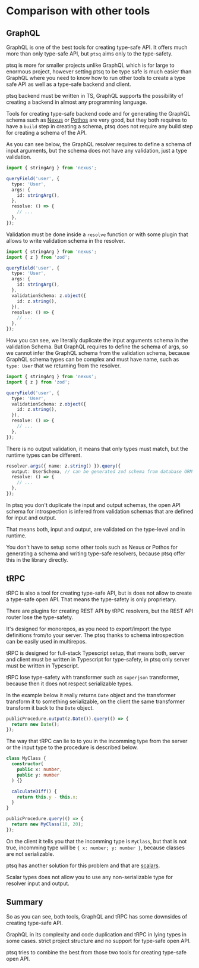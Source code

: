 # Comparison with other tools

## GraphQL

GraphQL is one of the best tools for creating type-safe API. It offers much more than only type-safe API, but `ptsq` aims only to the type-safety.

ptsq is more for smaller projects unlike GraphQL which is for large to enormous project, however setting ptsq to be type safe is much easier than GraphQL where you need to know how to run other tools to create a type safe API as well as a type-safe backend and client.

ptsq backend must be written in TS, GraphQL supports the possibility of creating a backend in almost any programming language.

Tools for creating type-safe backend code and for generating the GraphQL schema such as [Nexus](https://nexusjs.org/) or [Pothos](https://pothos-graphql.dev/) are very good, but they both requires to have a `build` step in creating a schema, ptsq does not require any build step for creating a schema of the API.

As you can see below, the GraphQL resolver requires to define a schema of input arguments, but the schema does not have any validation, just a type validation.

```ts title="Nexus query resolver"
import { stringArg } from 'nexus';

queryField('user', {
  type: 'User',
  args: {
    id: stringArg(),
  },
  resolve: () => {
    // ...
  },
});
```

Validation must be done inside a `resolve` function or with some plugin that allows to write validation schema in the resolver.

```ts title="Duplicated input schema in args and validation"
import { stringArg } from 'nexus';
import { z } from 'zod';

queryField('user', {
  type: 'User',
  args: {
    id: stringArg(),
  },
  validationSchema: z.object({
    id: z.string(),
  }),
  resolve: () => {
    // ...
  },
});
```

How you can see, we literally duplicate the input arguments schema in the validation Schema. But GraphQL requires to define the schema of args, so we cannot infer the GraphQL schema from the validation schema, because GraphQL schema types can be complex and must have name, such as `type: User` that we returning from the resolver.

```ts title="Cannot do this for infer the args GraphQL types from the schema"
import { stringArg } from 'nexus';
import { z } from 'zod';

queryField('user', {
  type: 'User',
  validationSchema: z.object({
    id: z.string(),
  }),
  resolve: () => {
    // ...
  },
});
```

There is no output validation, it means that only types must match, but the runtime types can be different.

```ts title="ptsq query resolver"
resolver.args({ name: z.string() }).query({
  output: UserSchema, // can be generated zod schema from database ORM like Prisma
  resolve: () => {
    // ...
  },
});
```

In ptsq you don't duplicate the input and output schemas, the open API schema for introspection is infered from validation schemas that are defined for input and output.

That means both, input and output, are validated on the type-level and in runtime.

You don't have to setup some other tools such as Nexus or Pothos for generating a schema and writing type-safe resolvers, because ptsq offer this in the library directly.

## tRPC

tRPC is also a tool for creating type-safe API, but is does not allow to create a type-safe open API. That means the type-safety is only proprietary.

There are plugins for creating REST API by tRPC resolvers, but the REST API router lose the type-safety.

It's designed for monorepos, as you need to export/import the type definitions from/to your server. The ptsq thanks to schema introspection can be easily used in multirepos.

tRPC is designed for full-stack Typescript setup, that means both, server and client must be written in Typescript for type-safety, in ptsq only server must be written in Typescript.

tRPC lose type-safety with transformer such as `superjson` transformer, because then it does not respect serializable types.

In the example below it really returns `Date` object and the transformer transform it to something serializable, on the client the same transformer transform it back to the `Date` object.

```ts "tRPC query procedure that returns Date"
publicProcedure.output(z.Date()).query(() => {
  return new Date();
});
```

The way that tRPC can lie to to you in the incomming type from the server or the input type to the procedure is described below.

```ts "tRPC query procedure that returns Date"
class MyClass {
  constructor(
    public x: number,
    public y: number
  ) {}

  calculateDiff() {
    return this.y - this.x;
  }
}

publicProcedure.query(() => {
  return new MyClass(10, 20);
});
```

On the client it tells you that the incomming type is `MyClass`, but that is not true, incomming type will be `{ x: number; y: number }`, because classes are not serializable.

ptsq has another solution for this problem and that are [scalars](/scalars).

Scalar types does not allow you to use any non-serializable type for resolver input and output.

## Summary

So as you can see, both tools, GraphQL and tRPC has some downsides of creating type-safe API.

GraphQL in its complexity and code duplication and tRPC in lying types in some cases. strict project structure and no support for type-safe open API.

ptsq tries to combine the best from those two tools for creating type-safe open API.
